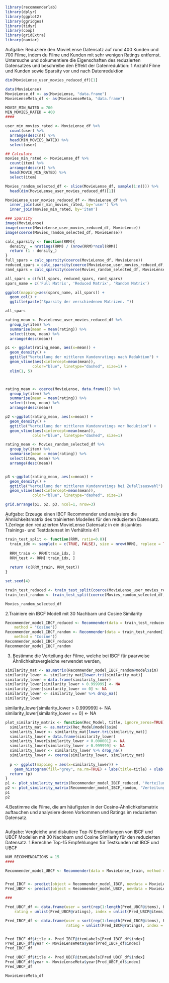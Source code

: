 ```r
library(recommenderlab)
library(dplyr)
library(ggplot2)
library(ggridges)
library(tidyr)
library(coop)
library(gridExtra)
library(naniar)
```
Aufgabe: Reduziere den MovieLense Datensatz auf rund 400 Kunden 
und 700 Filme, indem du Filme und Kunden  mit sehr wenigen Ratings 
entfernst.
Untersuche und dokumentiere die Eigenschaften des reduzierten 
Datensatzes und beschreibe den Effekt der Datenreduktion:
  1.Anzahl Filme und Kunden sowie Sparsity vor und nach Datenreduktion
  
```r
dim(MovieLense_user_movies_reduced_df)[1]
```

```r
data(MovieLense)
MovieLense_df <- as(MovieLense, "data.frame")
MovieLenseMeta_df <- as(MovieLenseMeta, "data.frame")
```
```r
MOVIE_MIN_RATED = 700
MIN_MOVIES_RATED = 400
####

user_min_movies_rated <- MovieLense_df %>%
  count(user) %>%
  arrange(desc(n)) %>%
  head(MIN_MOVIES_RATED) %>%
  select(user)

## Calculate 
movies_min_rated <- MovieLense_df %>%
  count(item) %>%
  arrange(desc(n)) %>%
  head(MOVIE_MIN_RATED) %>%
  select(item)

Movies_random_selected_df <- slice(MovieLense_df, sample(1:n())) %>%
  head(dim(MovieLense_user_movies_reduced_df)[1])

MovieLense_user_movies_reduced_df <- MovieLense_df %>%
  inner_join(user_min_movies_rated, by='user') %>%
  inner_join(movies_min_rated, by='item')

### Sparsity
image(MovieLense)
image(coerce(MovieLense_user_movies_reduced_df, MovieLense))
image(coerce(Movies_random_selected_df, MovieLense))
```
```r
calc_sparsity <- function(RRM){
  density_ = nratings(RRM) / (nrow(RRM)*ncol(RRM))
  return (1 - density_)
}
full_spars = calc_sparsity(coerce(MovieLense_df, MovieLense))
reduced_spars = calc_sparsity(coerce(MovieLense_user_movies_reduced_df, MovieLense))
rand_spars = calc_sparsity(coerce(Movies_random_selected_df, MovieLense))

all_spars = c(full_spars, reduced_spars, rand_spars)
spars_name = c('Full Matrix', 'Reduced Matrix', 'Random Matrix')

ggplot(mapping=aes(spars_name, all_spars)) + 
  geom_col() +
  ggtitle(paste("Sparsity der verschiedenen Matrizen. "))
```
```r
all_spars
```
```r
rating_mean <- MovieLense_user_movies_reduced_df %>%
  group_by(item) %>%
  summarise(mean = mean(rating)) %>%
  select(item, mean) %>%
  arrange(desc(mean))

p1 <- ggplot(rating_mean, aes(x=mean)) + 
  geom_density() +
  ggtitle("Verteilung der mittleren Kundenratings nach Reduktion") + 
  geom_vline(aes(xintercept=mean(mean)),
            color="blue", linetype="dashed", size=1) +
  xlim(1, 5)



rating_mean <- coerce(MovieLense, data.frame()) %>%
  group_by(item) %>%
  summarise(mean = mean(rating)) %>%
  select(item, mean) %>%
  arrange(desc(mean))

p2 <-ggplot(rating_mean, aes(x=mean)) + 
  geom_density() +
  ggtitle("Verteilung der mittleren Kundenratings vor Reduktion") + 
  geom_vline(aes(xintercept=mean(mean)),
            color="blue", linetype="dashed", size=1)

rating_mean <- Movies_random_selected_df %>%
  group_by(item) %>%
  summarise(mean = mean(rating)) %>%
  select(item, mean) %>%
  arrange(desc(mean))


p3 <-ggplot(rating_mean, aes(x=mean)) + 
  geom_density() +
  ggtitle("Verteilung der mittleren Kundenratings bei Zufallsauswahl") + 
  geom_vline(aes(xintercept=mean(mean)),
            color="blue", linetype="dashed", size=1)

grid.arrange(p1, p2, p3, ncol=1, nrow=3)

```
Aufgabe: Erzeuge einen IBCF Recommender und analysiere die 
Ähnlichkeitsmatrix des trainierten Modelles für den reduzierten 
Datensatz.
1.Zerlege den reduzierten MovieLense Datensatz in ein disjunktes Trainings-
und Testdatenset im Verhältnis 4:1
```r
train_test_split <- function(RRM, ratio=0.8){
  train_idx <- sample(x = c(TRUE, FALSE), size = nrow(RRM), replace = TRUE, prob = c(ratio, 1 - ratio))
  
  RRM_train <- RRM[train_idx, ]
  RRM_test <- RRM[!train_idx, ]
  
  return (c(RRM_train, RRM_test))
}

set.seed(4)

train_test_reduced <- train_test_split(coerce(MovieLense_user_movies_reduced_df, MovieLense))
train_test_random <- train_test_split(coerce(Movies_random_selected_df, MovieLense))
```
```r
Movies_random_selected_df
```

2.Trainiere ein IBCF Modell mit 30 Nachbarn und Cosine Similarity
```r
Recommender_model_IBCF_reduced <- Recommender(data = train_test_reduced[[1]], method = "IBCF", parameter = list(k = 30, 
    method = "Cosine"))
Recommender_model_IBCF_random <- Recommender(data = train_test_random[[1]], method = "IBCF", parameter = list(k = 30, 
    method = "Cosine"))
Recommender_model_IBCF_reduced
Recommender_model_IBCF_random
```
3. Bestimme die Verteilung der Filme, welche bei IBCF für paarweise 
Ähnlichkeitsvergleiche verwendet werden,
```r
similarity_mat <- as.matrix(Recommender_model_IBCF_random@model$sim)
similarity_lower <- similarity_mat[lower.tri(similarity_mat)]
similarity_lower = data.frame(similarity_lower)
similarity_lower[similarity_lower > 0.999999] <- NA  
similarity_lower[similarity_lower == 0] <- NA  
similarity_lower <- similarity_lower %>% drop_na()
similarity_lower
```
  similarity_lower[similarity_lower > 0.999999] <- NA  
  similarity_lower[similarity_lower == 0] <- NA  

```r
plot_similarity_matrix <- function(Rec_Model, title, ignore_zeros=TRUE){
  similarity_mat <- as.matrix(Rec_Model@model$sim)
  similarity_lower <- similarity_mat[lower.tri(similarity_mat)]
  similarity_lower = data.frame(similarity_lower)
  similarity_lower[similarity_lower < 0.000001] <- NA
  similarity_lower[similarity_lower > 0.999999] <- NA
  similarity_lower <- similarity_lower %>% drop_na()
  similarity_lower <- coerce(similarity_lower, similarity_mat)
  
  p <- ggplot(mapping = aes(x=similarity_lower)) +
    geom_histogram(fill="grey", na.rm=TRUE) + labs(title=title) + xlab("Cosine-Aehnlichkeit")
  return (p)
}
p1 <- plot_similarity_matrix(Recommender_model_IBCF_reduced, 'Verteilung Aehnlichkeiten reduzierter Datensatz')
p2 <- plot_similarity_matrix(Recommender_model_IBCF_random, 'Verteilung Aehnlichkeiten random Datensatz')
p1
p2

```
4.Bestimme die Filme, die am häufigsten in der Cosine-Ähnlichkeitsmatrix 
auftauchen und analysiere deren Vorkommen und Ratings im reduzierten 
Datensatz.
```r



```
Aufgabe: Vergleiche und diskutiere Top-N Empfehlungen von IBCF und 
UBCF Modellen mit 30 Nachbarn und Cosine Similarity für den 
reduzierten Datensatz.
1.Berechne Top-15 Empfehlungen für Testkunden mit IBCF und UBCF
```r
NUM_RECOMMENDATIONS = 15
####

Recommender_model_UBCF <- Recommender(data = MovieLense_train, method = "UBCF", parameter = list(method = "Cosine"))


Pred_IBCF <- predict(object = Recommender_model_IBCF, newdata = MovieLense_test, n = NUM_RECOMMENDATIONS)
Pred_UBCF <- predict(object = Recommender_model_UBCF, newdata = MovieLense_test, n = NUM_RECOMMENDATIONS)

###

```
```r
Pred_UBCF_df <- data.frame(user = sort(rep(1:length(Pred_UBCF@items), Pred_UBCF@n)), 
    rating = unlist(Pred_UBCF@ratings), index = unlist(Pred_UBCF@items))

Pred_IBCF_df <- data.frame(user = sort(rep(1:length(Pred_IBCF@items), Pred_IBCF@n)), 
                           rating = unlist(Pred_IBCF@ratings), index = unlist(Pred_IBCF@items))


Pred_IBCF_df$title <- Pred_IBCF@itemLabels[Pred_IBCF_df$index]
Pred_IBCF_df$year <- MovieLenseMeta$year[Pred_IBCF_df$index]
Pred_IBCF_df

Pred_UBCF_df$title <- Pred_UBCF@itemLabels[Pred_UBCF_df$index]
Pred_UBCF_df$year <- MovieLenseMeta$year[Pred_UBCF_df$index]
Pred_UBCF_df

```
```r
MovieLenseMeta_df

```
```r



```
